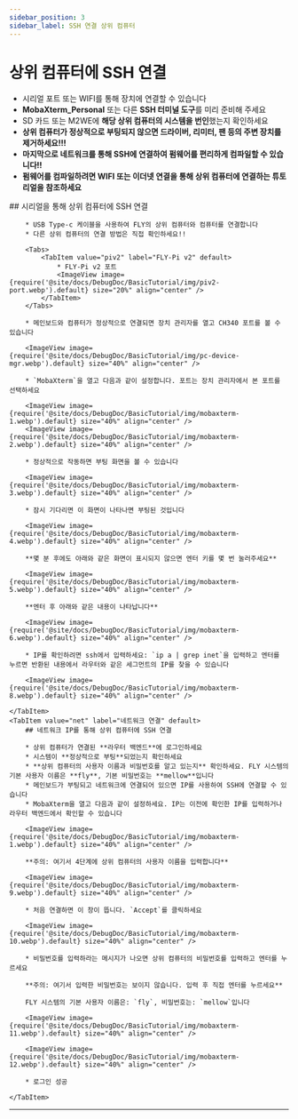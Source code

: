 ```yaml
---
sidebar_position: 3
sidebar_label: SSH 연결 상위 컴퓨터
---
```






# 상위 컴퓨터에 SSH 연결


* 시리얼 포트 또는 WIFI를 통해 장치에 연결할 수 있습니다
* **MobaXterm_Personal** 또는 다른 **SSH 터미널 도구**를 미리 준비해 주세요
* SD 카드 또는 M2WE에 **해당 상위 컴퓨터의 시스템을 번인**했는지 확인하세요
* **상위 컴퓨터가 정상적으로 부팅되지 않으면 드라이버, 리미터, 팬 등의 주변 장치를 제거하세요!!!**
* **마지막으로 네트워크를 통해 SSH에 연결하여 펌웨어를 편리하게 컴파일할 수 있습니다!!**
* **펌웨어를 컴파일하려면 WIFI 또는 이더넷 연결을 통해 상위 컴퓨터에 연결하는 튜토리얼을 참조하세요**

<Tabs>
    <TabItem value="serial" label="시리얼 연결" default>
        ## 시리얼을 통해 상위 컴퓨터에 SSH 연결

        * USB Type-c 케이블을 사용하여 FLY의 상위 컴퓨터와 컴퓨터를 연결합니다
        * 다른 상위 컴퓨터의 연결 방법은 직접 확인하세요!!

        <Tabs>
            <TabItem value="piv2" label="FLY-Pi v2" default>
                * FLY-Pi v2 포트
                <ImageView image={require('@site/docs/DebugDoc/BasicTutorial/img/piv2-port.webp').default} size="20%" align="center" />
            </TabItem>
        </Tabs>

        * 메인보드와 컴퓨터가 정상적으로 연결되면 장치 관리자를 열고 CH340 포트를 볼 수 있습니다

        <ImageView image={require('@site/docs/DebugDoc/BasicTutorial/img/pc-device-mgr.webp').default} size="40%" align="center" />

        * `MobaXterm`을 열고 다음과 같이 설정합니다. 포트는 장치 관리자에서 본 포트를 선택하세요

        <ImageView image={require('@site/docs/DebugDoc/BasicTutorial/img/mobaxterm-1.webp').default} size="40%" align="center" />
        <ImageView image={require('@site/docs/DebugDoc/BasicTutorial/img/mobaxterm-2.webp').default} size="40%" align="center" />

        * 정상적으로 작동하면 부팅 화면을 볼 수 있습니다

        <ImageView image={require('@site/docs/DebugDoc/BasicTutorial/img/mobaxterm-3.webp').default} size="40%" align="center" />

        * 잠시 기다리면 이 화면이 나타나면 부팅된 것입니다

        <ImageView image={require('@site/docs/DebugDoc/BasicTutorial/img/mobaxterm-4.webp').default} size="40%" align="center" />

        **몇 분 후에도 아래와 같은 화면이 표시되지 않으면 엔터 키를 몇 번 눌러주세요**

        <ImageView image={require('@site/docs/DebugDoc/BasicTutorial/img/mobaxterm-5.webp').default} size="40%" align="center" />

        **엔터 후 아래와 같은 내용이 나타납니다**

        <ImageView image={require('@site/docs/DebugDoc/BasicTutorial/img/mobaxterm-6.webp').default} size="40%" align="center" />

        * IP를 확인하려면 ssh에서 입력하세요: `ip a | grep inet`을 입력하고 엔터를 누르면 반환된 내용에서 라우터와 같은 세그먼트의 IP를 찾을 수 있습니다

        <ImageView image={require('@site/docs/DebugDoc/BasicTutorial/img/mobaxterm-8.webp').default} size="40%" align="center" />

    </TabItem>
    <TabItem value="net" label="네트워크 연결" default>
        ## 네트워크 IP를 통해 상위 컴퓨터에 SSH 연결

        * 상위 컴퓨터가 연결된 **라우터 백엔드**에 로그인하세요
        * 시스템이 **정상적으로 부팅**되었는지 확인하세요
        * **상위 컴퓨터의 사용자 이름과 비밀번호를 알고 있는지** 확인하세요. FLY 시스템의 기본 사용자 이름은 **fly**, 기본 비밀번호는 **mellow**입니다
        * 메인보드가 부팅되고 네트워크에 연결되어 있으면 IP를 사용하여 SSH에 연결할 수 있습니다
        * MobaXterm을 열고 다음과 같이 설정하세요. IP는 이전에 확인한 IP를 입력하거나 라우터 백엔드에서 확인할 수 있습니다

        <ImageView image={require('@site/docs/DebugDoc/BasicTutorial/img/mobaxterm-1.webp').default} size="40%" align="center" />

        **주의: 여기서 4단계에 상위 컴퓨터의 사용자 이름을 입력합니다**

        <ImageView image={require('@site/docs/DebugDoc/BasicTutorial/img/mobaxterm-9.webp').default} size="40%" align="center" />

        * 처음 연결하면 이 창이 뜹니다. `Accept`를 클릭하세요

        <ImageView image={require('@site/docs/DebugDoc/BasicTutorial/img/mobaxterm-10.webp').default} size="40%" align="center" />

        * 비밀번호를 입력하라는 메시지가 나오면 상위 컴퓨터의 비밀번호를 입력하고 엔터를 누르세요

        **주의: 여기서 입력한 비밀번호는 보이지 않습니다. 입력 후 직접 엔터를 누르세요**

        FLY 시스템의 기본 사용자 이름은: `fly`, 비밀번호는: `mellow`입니다

        <ImageView image={require('@site/docs/DebugDoc/BasicTutorial/img/mobaxterm-11.webp').default} size="40%" align="center" />

        <ImageView image={require('@site/docs/DebugDoc/BasicTutorial/img/mobaxterm-12.webp').default} size="40%" align="center" />

        * 로그인 성공

    </TabItem>
</Tabs>

----
